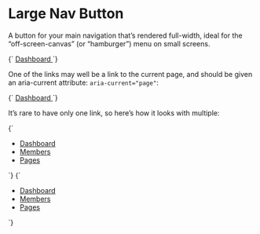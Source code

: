 
<Meta title="Atoms/Button/Nav-large" />

# Large Nav Button

A button for your main navigation that’s rendered full-width, ideal for the “off-screen-canvas” (or “hamburger”) menu on small screens.

<Canvas>
  <Story name="Nav-large">
    {`
      <a href="/" class="a-button a-button--nav-large">
        Dashboard
      </a>
    `}
  </Story>
</Canvas>


One of the links may well be a link to the current page, and should be given an aria-current attribute: `aria-current="page"`:

<Canvas>
  <Story name="Nav-large [aria-current]">
    {`
      <a href="/" class="a-button a-button--nav-large" aria-current="page">
        Dashboard
      </a>
    `}
  </Story>
</Canvas>

It’s rare to have only one link, so here’s how it looks with multiple:

<Canvas isColumn>
  <Story name="Nav-large list">
    {`
      <ul class="u-list-reset u-flex u-flex--col">
        <li class="u-margin-s--bottom">
          <a href="/" class="a-button a-button--nav-large">
            Dashboard
          </a>
        </li>
        <li class="u-margin-s--bottom">
          <a href="/" class="a-button a-button--nav-large">
            Members
          </a>
        </li>
        <li class="u-margin-s--bottom">
          <a href="/" class="a-button a-button--nav-large">
            Pages
          </a>
        </li>
      </ul>
    `}
  </Story>
  <Story name="Nav-large list current page">
    {`
      <ul class="u-list-reset u-flex u-flex--col">
        <li class="u-margin-s--bottom">
          <a href="/" class="a-button a-button--nav-large" aria-current="page">
            Dashboard
          </a>
        </li>
        <li class="u-margin-s--bottom">
          <a href="/" class="a-button a-button--nav-large">
            Members
          </a>
        </li>
        <li class="u-margin-s--bottom">
          <a href="/" class="a-button a-button--nav-large">
            Pages
          </a>
        </li>
      </ul>
    `}
  </Story>
</Canvas>
